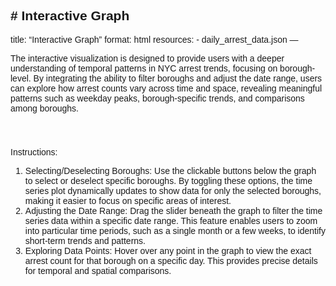 # Interactive Graph
---
title: "Interactive Graph"
format: html
resources:
  - daily_arrest_data.json
---

The interactive visualization is designed to provide users with a deeper understanding of temporal patterns in NYC arrest trends, focusing on borough-level. By integrating the ability to filter boroughs and adjust the date range, users can explore how arrest counts vary across time and space, revealing meaningful patterns such as weekday peaks, borough-specific trends, and comparisons among boroughs.

<style>
  * {
    font-family: sans-serif;
  }
  #tooltip {
    position: absolute;
    text-align: left;
    padding: 8px;
    font-size: 12px;
    background: white;
    border: 1px solid #ccc;
    border-radius: 4px;
    pointer-events: none;
    display: none;
  }

  #buttons-container {
    display: flex;
    justify-content: center;
    margin-top: 20px;
  }

  .borough-button {
    display: flex;
    align-items: center;
    border: 1px solid black;
    padding: 5px;
    margin: 2px;
    cursor: pointer;
    border-radius: 5px;
  }

  .borough-button.active {
    background-color: lightgray;
  }
  .borough-box {
    width: 15px;
    height: 15px;
    margin-right: 5px;
    border: 1px solid black;
  }
  
  .line {
    fill: none;
    stroke-width: 2px;
  }

   #slider-container {
    display: flex;
    align-items: center;
    justify-content: center;
    margin-top: 20px;
  }

  #date-slider {
    width: 80%;
  }
</style>

<div id="plot"></div>
<div id="tooltip"></div>
<div id="buttons-container"></div>
<div id="slider-container"></div>

<script src="https://cdn.jsdelivr.net/npm/d3@7"></script>
<script src="https://cdn.jsdelivr.net/npm/d3-simple-slider"></script>
<script src="scripts/myscript.js"></script>

Instructions:

1. Selecting/Deselecting Boroughs: Use the clickable buttons below the graph to select or deselect specific boroughs. By toggling these options, the time series plot dynamically updates to show data for only the selected boroughs, making it easier to focus on specific areas of interest.
2. Adjusting the Date Range: Drag the slider beneath the graph to filter the time series data within a specific date range. This feature enables users to zoom into particular time periods, such as a single month or a few weeks, to identify short-term trends and patterns.
3. Exploring Data Points: Hover over any point in the graph to view the exact arrest count for that borough on a specific day. This provides precise details for temporal and spatial comparisons.